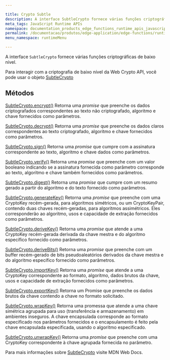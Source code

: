 ```yaml
---

title: Crypto Subtle
description: A interface SubtleCrypto fornece várias funções criptográficas de baixo nível.
meta_tags: JavaScript Runtime APIs
namespace: documentation_products_edge_functions_runtime_apis_javascript_subtle_crypto
permalink: /documentacao/produtos/edge-application/edge-functions/runtime-apis/javascript/subtle-crypto/
menu_namespace: runtimeMenu

---
```


A interface `SubtleCrypto` fornece várias funções criptográficas de baixo nível.

Para interagir com a criptografia de baixo nível da Web Crypto API, você pode usar o objeto [SubtleCrypto](https://developer.mozilla.org/en-US/docs/Web/API/SubtleCrypto)

## Métodos

[SubtleCrypto.encrypt()](https://developer.mozilla.org/en-US/docs/Web/API/SubtleCrypto/encrypt)
Retorna uma *promise* que preenche os dados criptografados correspondentes ao texto não criptografado, algoritmo e chave fornecidos como parâmetros.

[SubtleCrypto.decrypt()](https://developer.mozilla.org/en-US/docs/Web/API/SubtleCrypto/decrypt)
Retorna uma *promise* que preenche os dados claros correspondentes ao texto criptografado, algoritmo e chave fornecidos como parâmetros.

[SubtleCrypto.sign()](https://developer.mozilla.org/en-US/docs/Web/API/SubtleCrypto/sign)
Retorna uma *promise* que cumpre com a assinatura correspondente ao texto, algoritmo e chave dados como parâmetros.

[SubtleCrypto.verify()](https://developer.mozilla.org/en-US/docs/Web/API/SubtleCrypto/verify)
Retorna uma *promise* que preenche com um valor booleano indicando se a assinatura fornecida como parâmetro corresponde ao texto, algoritmo e chave também fornecidos como parâmetros.

[SubtleCrypto.digest()](https://developer.mozilla.org/en-US/docs/Web/API/SubtleCrypto/digest)
Retorna uma *promise* que cumpre com um resumo gerado a partir do algoritmo e do texto fornecido como parâmetros.

[SubtleCrypto.generateKey()](https://developer.mozilla.org/en-US/docs/Web/API/SubtleCrypto/generateKey)
Retorna uma *promise* que preenche com uma CryptoKey recém-gerada, para algoritmos simétricos, ou um CryptoKeyPair, contendo duas chaves recém-geradas, para algoritmos assimétricos. Eles corresponderão ao algoritmo, usos e capacidade de extração fornecidos como parâmetros.

[SubtleCrypto.deriveKey()](https://developer.mozilla.org/en-US/docs/Web/API/SubtleCrypto/deriveKey)
Retorna uma *promise* que atende a uma CryptoKey recém-gerada derivada da chave mestra e do algoritmo específico fornecido como parâmetros.

[SubtleCrypto.deriveBits()](https://developer.mozilla.org/en-US/docs/Web/API/SubtleCrypto/deriveBits)
Retorna uma *promise* que preenche com um buffer recém-gerado de bits pseudoaleatórios derivados da chave mestra e do algoritmo específico fornecido como parâmetros.

[SubtleCrypto.importKey()](https://developer.mozilla.org/en-US/docs/Web/API/SubtleCrypto/importKey)
Retorna uma *promise* que atende a uma CryptoKey correspondente ao formato, algoritmo, dados brutos da chave, usos e capacidade de extração fornecidos como parâmetros.

[SubtleCrypto.exportKey()](https://developer.mozilla.org/en-US/docs/Web/API/SubtleCrypto/exportKey)
Retorna um Promise que preenche os dados brutos da chave contendo a chave no formato solicitado.

[SubtleCrypto.wrapKey()](https://developer.mozilla.org/en-US/docs/Web/API/SubtleCrypto/wrapKey)
Retorna uma promessa que atende a uma chave simétrica agrupada para uso (transferência e armazenamento) em ambientes inseguros. A chave encapsulada corresponde ao formato especificado nos parâmetros fornecidos e o encapsulamento é feito pela chave encapsulada especificada, usando o algoritmo especificado.

[SubtleCrypto.unwrapKey()](https://developer.mozilla.org/en-US/docs/Web/API/SubtleCrypto/unwrapKey)
Retorna uma *promise* que preenche com uma CryptoKey correspondente à chave agrupada fornecida no parâmetro.

Para mais informações sobre [SubtleCrypto](https://developer.mozilla.org/en-US/docs/Web/API/SubtleCrypto) visite MDN Web Docs.


